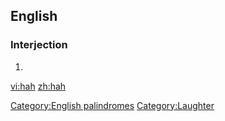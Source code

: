 ==English==

===Interjection===
{{en-intj}}

# {{alternative form of|[[ha]]}}

[[Category:English palindromes]]
[[Category:Laughter]]

[[vi:hah]]
[[zh:hah]]
